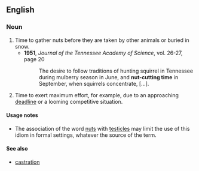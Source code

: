==English==

===Noun===
{{en-noun|sg=[[nut]]-[[cutting]] [[time]]}}

# Time to gather nuts before they are taken by other animals or buried in snow.
#*'''1951''', ''Journal of the Tennessee Academy of Science'', vol. 26-27, page 20
#*:The desire to follow traditions of hunting squirrel in Tennessee during mulberry season in June, and '''nut-cutting time''' in September, when squirrels concentrate, [...].
# {{idiom}} Time to exert maximum effort, for example, due to an approaching [[deadline]] or a looming competitive situation.

====Usage notes====
* The association of the word [[nuts]] with [[testicles]] may limit the use of this idiom in formal settings, whatever the source of the term.

====See also====
*[[castration]]